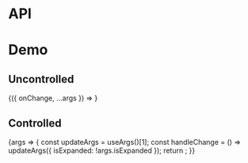 
<Meta title="Packages/Chrome/CollapsibleSubNavItem" component={CollapsibleSubNavItem} />

# API

<ArgsTable />

# Demo

## Uncontrolled

<Canvas>
  <Story
    name="Uncontrolled"
    args={{ header: 'Header', items: ITEMS }}
    argTypes={{ items: { name: 'children' }, isExpanded: { control: false } }}
  >
    {({ onChange, ...args }) => <CollapsibleSubNavItemStory {...args} />}
  </Story>
</Canvas>

## Controlled

<Canvas>
  <Story
    name="Controlled"
    args={{ header: 'Header', items: ITEMS }}
    argTypes={{ items: { name: 'children' } }}
  >
    {args => {
      const updateArgs = useArgs()[1];
      const handleChange = () => updateArgs({ isExpanded: !args.isExpanded });
      return <CollapsibleSubNavItemStory {...args} onChange={handleChange} />;
    }}
  </Story>
</Canvas>
